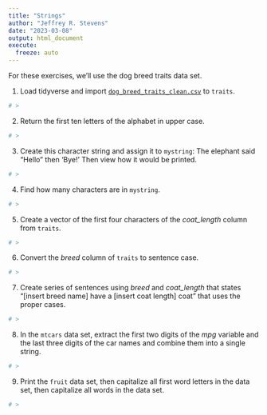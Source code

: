 ```yaml
---
title: "Strings"
author: "Jeffrey R. Stevens"
date: "2023-03-08"
output: html_document
execute:
  freeze: auto
---
```


For these exercises, we'll use the dog breed traits data set. 

1. Load tidyverse and import [`dog_breed_traits_clean.csv`](https://jeffreyrstevens.github.io/dpavir2025/data/dog_breed_traits_clean.csv) to `traits`.

```r
# >
```


2. Return the first ten letters of the alphabet in upper case.

```r
# >
```


3. Create this character string and assign it to `mystring`: The elephant said "Hello" then 'Bye!'  Then view how it would be printed.

```r
# >
```


4. Find how many characters are in `mystring`.

```r
# >
```


5. Create a vector of the first four characters of the _coat_length_ column from `traits`.

```r
# >
```


6. Convert the _breed_ column of `traits` to sentence case.

```r
# >
```


7. Create series of sentences using _breed_ and _coat_length_ that states "[insert breed name] have a [insert coat length] coat" that uses the proper cases.

```r
# >
```


8. In the `mtcars` data set, extract the first two digits of the _mpg_ variable and the last three digits of the car names and combine them into a single string.
```r
# >
```


9. Print the `fruit` data set, then capitalize all first word letters in the data set, then capitalize all words in the data set.
```r
# >
```
